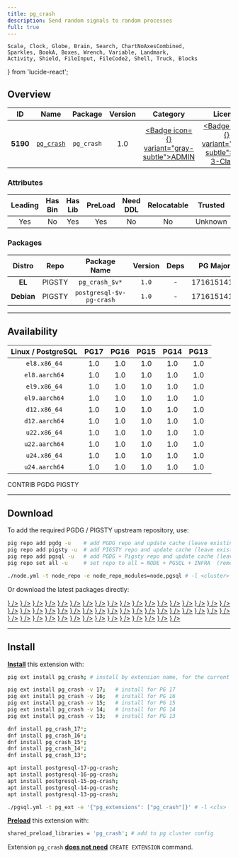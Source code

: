 ```yaml
---
title: pg_crash
description: Send random signals to random processes
full: true
---
```


    Scale, Clock, Globe, Brain, Search, ChartNoAxesCombined,
    Sparkles, BookA, Boxes, Wrench, Variable, Landmark,
    Activity, Shield, FileInput, FileCode2, Shell, Truck, Blocks
} from 'lucide-react';

## Overview

| <TooltipIconButton tooltip="Extension unique identifier" side="top">ID</TooltipIconButton> | <TooltipIconButton tooltip="Extension name" side="top">Name</TooltipIconButton> | <TooltipIconButton tooltip="Package name for installation" side="top">Package</TooltipIconButton> | <TooltipIconButton tooltip="Latest available extension version" side="top">Version</TooltipIconButton> | <TooltipIconButton tooltip="Extension category" side="top">Category</TooltipIconButton> | <TooltipIconButton tooltip="Open source license" side="top">License</TooltipIconButton> | <TooltipIconButton tooltip="Programming language" side="top">Lang</TooltipIconButton> |
|:--------:|:--------:|:----------:|:--------------:|:---------------------------------------:|:------------------------------------------------------:|:----:|
| **5190** | [`pg_crash`](https://github.com/cybertec-postgresql/pg_crash) | `pg_crash` | 1.0 | <a href="/ext/admin" className="no-underline"><Badge icon={<Landmark />} variant="gray-subtle">ADMIN</Badge></a> | <a href="/ext/list/license#bsd-3-clause" className="no-underline"><Badge icon={<Scale />} variant="blue-subtle">BSD 3-Clause</Badge></a> | <a href="/ext/list/lang#c"><Badge icon={<FileCode2 />} variant="blue-subtle">C</Badge></a> |

### Attributes

| <TooltipIconButton tooltip="The Primary Leading extension in the Package" side="top">Leading</TooltipIconButton> | <TooltipIconButton tooltip="Contains binary utils" side="top">Has Bin</TooltipIconButton> | <TooltipIconButton tooltip="Contains .so shared library files" side="top">Has Lib</TooltipIconButton> | <TooltipIconButton tooltip="Requires preloading via shared_preload_libraries" side="top">PreLoad</TooltipIconButton> | <TooltipIconButton tooltip="Requires CREATE EXTENSION DDL command" side="top">Need DDL</TooltipIconButton> | <TooltipIconButton tooltip="Can be installed in any schema" side="top">Relocatable</TooltipIconButton> | <TooltipIconButton tooltip="Can be created by non-superuser" side="top">Trusted</TooltipIconButton> | <TooltipIconButton tooltip="Schemas used by this extension" side="top">Schemas</TooltipIconButton> |
|:-------:|:-------:|:-------:|:-------:|:--------:|:-----------:|:-------:|:-------:|
| Yes | No | Yes | Yes | No | No | Unknown | - |

### Packages

| <TooltipIconButton tooltip="Linux distribution family, EL or Debian" side="top">Distro</TooltipIconButton> | <TooltipIconButton tooltip="Package repository" side="top">Repo</TooltipIconButton> | <TooltipIconButton tooltip="The RPM/DEB Package Name Pattern (replace $v with real pg major)" side="top">Package Name</TooltipIconButton> | <TooltipIconButton tooltip="Latest package version" side="top">Version</TooltipIconButton> | <TooltipIconButton tooltip="RPM/DEB Package dependencies" side="top">Deps</TooltipIconButton> | <TooltipIconButton tooltip="Available in these PostgreSQL Major Versions" side="top">PG Major</TooltipIconButton> |
|:----------:|:--------:|:------------------------:|:-----------:|:------------:|:------------------:|
|   **EL**   | <Badge variant="amber-subtle"><span className="font-bold">PIGSTY</span></Badge> | `pg_crash_$v*` | `1.0` | - | <Badge variant="green-subtle">17</Badge><Badge variant="green-subtle">16</Badge><Badge variant="green-subtle">15</Badge><Badge variant="green-subtle">14</Badge><Badge variant="green-subtle">13</Badge> |
| **Debian** | <Badge variant="amber-subtle"><span className="font-bold">PIGSTY</span></Badge> | `postgresql-$v-pg-crash` | `1.0` | - | <Badge variant="green-subtle">17</Badge><Badge variant="green-subtle">16</Badge><Badge variant="green-subtle">15</Badge><Badge variant="green-subtle">14</Badge><Badge variant="green-subtle">13</Badge> |



------

## Availability

| <TooltipIconButton tooltip="Linux Distro Arch / PostgreSQL Major Version" side="top">Linux / PostgreSQL </TooltipIconButton> | **PG17** | **PG16** | **PG15** | **PG14** | **PG13** |
|:-----:|:-----:|:-----:|:-----:|:-----:|:-----:|
| `el8.x86_64` | <Badge variant="amber-subtle">1.0</Badge> | <Badge variant="amber-subtle">1.0</Badge> | <Badge variant="amber-subtle">1.0</Badge> | <Badge variant="amber-subtle">1.0</Badge> | <Badge variant="amber-subtle">1.0</Badge> |
| `el8.aarch64` | <Badge variant="amber-subtle">1.0</Badge> | <Badge variant="amber-subtle">1.0</Badge> | <Badge variant="amber-subtle">1.0</Badge> | <Badge variant="amber-subtle">1.0</Badge> | <Badge variant="amber-subtle">1.0</Badge> |
| `el9.x86_64` | <Badge variant="amber-subtle">1.0</Badge> | <Badge variant="amber-subtle">1.0</Badge> | <Badge variant="amber-subtle">1.0</Badge> | <Badge variant="amber-subtle">1.0</Badge> | <Badge variant="amber-subtle">1.0</Badge> |
| `el9.aarch64` | <Badge variant="amber-subtle">1.0</Badge> | <Badge variant="amber-subtle">1.0</Badge> | <Badge variant="amber-subtle">1.0</Badge> | <Badge variant="amber-subtle">1.0</Badge> | <Badge variant="amber-subtle">1.0</Badge> |
| `d12.x86_64` | <Badge variant="amber-subtle">1.0</Badge> | <Badge variant="amber-subtle">1.0</Badge> | <Badge variant="amber-subtle">1.0</Badge> | <Badge variant="amber-subtle">1.0</Badge> | <Badge variant="amber-subtle">1.0</Badge> |
| `d12.aarch64` | <Badge variant="amber-subtle">1.0</Badge> | <Badge variant="amber-subtle">1.0</Badge> | <Badge variant="amber-subtle">1.0</Badge> | <Badge variant="amber-subtle">1.0</Badge> | <Badge variant="amber-subtle">1.0</Badge> |
| `u22.x86_64` | <Badge variant="amber-subtle">1.0</Badge> | <Badge variant="amber-subtle">1.0</Badge> | <Badge variant="amber-subtle">1.0</Badge> | <Badge variant="amber-subtle">1.0</Badge> | <Badge variant="amber-subtle">1.0</Badge> |
| `u22.aarch64` | <Badge variant="amber-subtle">1.0</Badge> | <Badge variant="amber-subtle">1.0</Badge> | <Badge variant="amber-subtle">1.0</Badge> | <Badge variant="amber-subtle">1.0</Badge> | <Badge variant="amber-subtle">1.0</Badge> |
| `u24.x86_64` | <Badge variant="amber-subtle">1.0</Badge> | <Badge variant="amber-subtle">1.0</Badge> | <Badge variant="amber-subtle">1.0</Badge> | <Badge variant="amber-subtle">1.0</Badge> | <Badge variant="amber-subtle">1.0</Badge> |
| `u24.aarch64` | <Badge variant="amber-subtle">1.0</Badge> | <Badge variant="amber-subtle">1.0</Badge> | <Badge variant="amber-subtle">1.0</Badge> | <Badge variant="amber-subtle">1.0</Badge> | <Badge variant="amber-subtle">1.0</Badge> |

<Badge variant="green-subtle"><span className="font-black">CONTRIB</span></Badge> <Badge variant="blue-subtle"><span className="font-black">PGDG</span></Badge> <Badge variant="amber-subtle"><span className="font-black">PIGSTY</span></Badge>

------

## Download

To add the required PGDG / PIGSTY upstream repository, use:

```bash tab="pig"
pig repo add pgdg -u    # add PGDG repo and update cache (leave existing repos)
pig repo add pigsty -u  # add PIGSTY repo and update cache (leave existing repos)
pig repo add pgsql -u   # add PGDG + Pigsty repo and update cache (leave existing repos)
pig repo set all -u     # set repo to all = NODE + PGSQL + INFRA  (remove existing repos)
```
```bash tab="pigsty"
./node.yml -t node_repo -e node_repo_modules=node,pgsql # -l <cluster>
```

Or download the latest packages directly:

<Files>
    <Folder name="el8.x86_64">
        <a href="https://repo.pigsty.io/yum/pgsql/el8.x86_64/pg_crash_17-1.0-1PIGSTY.el8.x86_64.rpm"><File name="pg_crash_17-1.0-1PIGSTY.el8.x86_64.rpm" icon={<Package className="text-emerald-500" />} /></a>
        <a href="https://repo.pigsty.io/yum/pgsql/el8.x86_64/pg_crash_16-1.0-1PIGSTY.el8.x86_64.rpm"><File name="pg_crash_16-1.0-1PIGSTY.el8.x86_64.rpm" icon={<Package className="text-emerald-500" />} /></a>
        <a href="https://repo.pigsty.io/yum/pgsql/el8.x86_64/pg_crash_15-1.0-1PIGSTY.el8.x86_64.rpm"><File name="pg_crash_15-1.0-1PIGSTY.el8.x86_64.rpm" icon={<Package className="text-emerald-500" />} /></a>
        <a href="https://repo.pigsty.io/yum/pgsql/el8.x86_64/pg_crash_14-1.0-1PIGSTY.el8.x86_64.rpm"><File name="pg_crash_14-1.0-1PIGSTY.el8.x86_64.rpm" icon={<Package className="text-emerald-500" />} /></a>
        <a href="https://repo.pigsty.io/yum/pgsql/el8.x86_64/pg_crash_13-1.0-1PIGSTY.el8.x86_64.rpm"><File name="pg_crash_13-1.0-1PIGSTY.el8.x86_64.rpm" icon={<Package className="text-emerald-500" />} /></a>
    </Folder>
    <Folder name="el8.aarch64">
        <a href="https://repo.pigsty.io/yum/pgsql/el8.aarch64/pg_crash_17-1.0-1PIGSTY.el8.aarch64.rpm"><File name="pg_crash_17-1.0-1PIGSTY.el8.aarch64.rpm" icon={<Package className="text-orange-500" />} /></a>
        <a href="https://repo.pigsty.io/yum/pgsql/el8.aarch64/pg_crash_16-1.0-1PIGSTY.el8.aarch64.rpm"><File name="pg_crash_16-1.0-1PIGSTY.el8.aarch64.rpm" icon={<Package className="text-orange-500" />} /></a>
        <a href="https://repo.pigsty.io/yum/pgsql/el8.aarch64/pg_crash_15-1.0-1PIGSTY.el8.aarch64.rpm"><File name="pg_crash_15-1.0-1PIGSTY.el8.aarch64.rpm" icon={<Package className="text-orange-500" />} /></a>
        <a href="https://repo.pigsty.io/yum/pgsql/el8.aarch64/pg_crash_14-1.0-1PIGSTY.el8.aarch64.rpm"><File name="pg_crash_14-1.0-1PIGSTY.el8.aarch64.rpm" icon={<Package className="text-orange-500" />} /></a>
        <a href="https://repo.pigsty.io/yum/pgsql/el8.aarch64/pg_crash_13-1.0-1PIGSTY.el8.aarch64.rpm"><File name="pg_crash_13-1.0-1PIGSTY.el8.aarch64.rpm" icon={<Package className="text-orange-500" />} /></a>
    </Folder>
    <Folder name="el9.x86_64">
        <a href="https://repo.pigsty.io/yum/pgsql/el9.x86_64/pg_crash_17-1.0-1PIGSTY.el9.x86_64.rpm"><File name="pg_crash_17-1.0-1PIGSTY.el9.x86_64.rpm" icon={<Package className="text-emerald-500" />} /></a>
        <a href="https://repo.pigsty.io/yum/pgsql/el9.x86_64/pg_crash_16-1.0-1PIGSTY.el9.x86_64.rpm"><File name="pg_crash_16-1.0-1PIGSTY.el9.x86_64.rpm" icon={<Package className="text-emerald-500" />} /></a>
        <a href="https://repo.pigsty.io/yum/pgsql/el9.x86_64/pg_crash_15-1.0-1PIGSTY.el9.x86_64.rpm"><File name="pg_crash_15-1.0-1PIGSTY.el9.x86_64.rpm" icon={<Package className="text-emerald-500" />} /></a>
        <a href="https://repo.pigsty.io/yum/pgsql/el9.x86_64/pg_crash_14-1.0-1PIGSTY.el9.x86_64.rpm"><File name="pg_crash_14-1.0-1PIGSTY.el9.x86_64.rpm" icon={<Package className="text-emerald-500" />} /></a>
        <a href="https://repo.pigsty.io/yum/pgsql/el9.x86_64/pg_crash_13-1.0-1PIGSTY.el9.x86_64.rpm"><File name="pg_crash_13-1.0-1PIGSTY.el9.x86_64.rpm" icon={<Package className="text-emerald-500" />} /></a>
    </Folder>
    <Folder name="el9.aarch64">
        <a href="https://repo.pigsty.io/yum/pgsql/el9.aarch64/pg_crash_17-1.0-1PIGSTY.el9.aarch64.rpm"><File name="pg_crash_17-1.0-1PIGSTY.el9.aarch64.rpm" icon={<Package className="text-orange-500" />} /></a>
        <a href="https://repo.pigsty.io/yum/pgsql/el9.aarch64/pg_crash_16-1.0-1PIGSTY.el9.aarch64.rpm"><File name="pg_crash_16-1.0-1PIGSTY.el9.aarch64.rpm" icon={<Package className="text-orange-500" />} /></a>
        <a href="https://repo.pigsty.io/yum/pgsql/el9.aarch64/pg_crash_15-1.0-1PIGSTY.el9.aarch64.rpm"><File name="pg_crash_15-1.0-1PIGSTY.el9.aarch64.rpm" icon={<Package className="text-orange-500" />} /></a>
        <a href="https://repo.pigsty.io/yum/pgsql/el9.aarch64/pg_crash_14-1.0-1PIGSTY.el9.aarch64.rpm"><File name="pg_crash_14-1.0-1PIGSTY.el9.aarch64.rpm" icon={<Package className="text-orange-500" />} /></a>
        <a href="https://repo.pigsty.io/yum/pgsql/el9.aarch64/pg_crash_13-1.0-1PIGSTY.el9.aarch64.rpm"><File name="pg_crash_13-1.0-1PIGSTY.el9.aarch64.rpm" icon={<Package className="text-orange-500" />} /></a>
    </Folder>
    <Folder name="d12.x86_64">
        <a href="https://repo.pigsty.io/apt/pgsql/bookworm/pool/main/p/pg-crash/postgresql-17-pg-crash_1.0-1PIGSTY~bookworm_amd64.deb"><File name="postgresql-17-pg-crash_1.0-1PIGSTY~bookworm_amd64.deb" icon={<Box className="text-emerald-500" />} /></a>
        <a href="https://repo.pigsty.io/apt/pgsql/bookworm/pool/main/p/pg-crash/postgresql-16-pg-crash_1.0-1PIGSTY~bookworm_amd64.deb"><File name="postgresql-16-pg-crash_1.0-1PIGSTY~bookworm_amd64.deb" icon={<Box className="text-emerald-500" />} /></a>
        <a href="https://repo.pigsty.io/apt/pgsql/bookworm/pool/main/p/pg-crash/postgresql-15-pg-crash_1.0-1PIGSTY~bookworm_amd64.deb"><File name="postgresql-15-pg-crash_1.0-1PIGSTY~bookworm_amd64.deb" icon={<Box className="text-emerald-500" />} /></a>
        <a href="https://repo.pigsty.io/apt/pgsql/bookworm/pool/main/p/pg-crash/postgresql-14-pg-crash_1.0-1PIGSTY~bookworm_amd64.deb"><File name="postgresql-14-pg-crash_1.0-1PIGSTY~bookworm_amd64.deb" icon={<Box className="text-emerald-500" />} /></a>
        <a href="https://repo.pigsty.io/apt/pgsql/bookworm/pool/main/p/pg-crash/postgresql-13-pg-crash_1.0-1PIGSTY~bookworm_amd64.deb"><File name="postgresql-13-pg-crash_1.0-1PIGSTY~bookworm_amd64.deb" icon={<Box className="text-emerald-500" />} /></a>
    </Folder>
    <Folder name="d12.aarch64">
        <a href="https://repo.pigsty.io/apt/pgsql/bookworm/pool/main/p/pg-crash/postgresql-17-pg-crash_1.0-1PIGSTY~bookworm_arm64.deb"><File name="postgresql-17-pg-crash_1.0-1PIGSTY~bookworm_arm64.deb" icon={<Box className="text-orange-500" />} /></a>
        <a href="https://repo.pigsty.io/apt/pgsql/bookworm/pool/main/p/pg-crash/postgresql-16-pg-crash_1.0-1PIGSTY~bookworm_arm64.deb"><File name="postgresql-16-pg-crash_1.0-1PIGSTY~bookworm_arm64.deb" icon={<Box className="text-orange-500" />} /></a>
        <a href="https://repo.pigsty.io/apt/pgsql/bookworm/pool/main/p/pg-crash/postgresql-15-pg-crash_1.0-1PIGSTY~bookworm_arm64.deb"><File name="postgresql-15-pg-crash_1.0-1PIGSTY~bookworm_arm64.deb" icon={<Box className="text-orange-500" />} /></a>
        <a href="https://repo.pigsty.io/apt/pgsql/bookworm/pool/main/p/pg-crash/postgresql-14-pg-crash_1.0-1PIGSTY~bookworm_arm64.deb"><File name="postgresql-14-pg-crash_1.0-1PIGSTY~bookworm_arm64.deb" icon={<Box className="text-orange-500" />} /></a>
        <a href="https://repo.pigsty.io/apt/pgsql/bookworm/pool/main/p/pg-crash/postgresql-13-pg-crash_1.0-1PIGSTY~bookworm_arm64.deb"><File name="postgresql-13-pg-crash_1.0-1PIGSTY~bookworm_arm64.deb" icon={<Box className="text-orange-500" />} /></a>
    </Folder>
    <Folder name="u22.x86_64">
        <a href="https://repo.pigsty.io/apt/pgsql/jammy/pool/main/p/pg-crash/postgresql-17-pg-crash_1.0-1PIGSTY~jammy_amd64.deb"><File name="postgresql-17-pg-crash_1.0-1PIGSTY~jammy_amd64.deb" icon={<Box className="text-emerald-500" />} /></a>
        <a href="https://repo.pigsty.io/apt/pgsql/jammy/pool/main/p/pg-crash/postgresql-16-pg-crash_1.0-1PIGSTY~jammy_amd64.deb"><File name="postgresql-16-pg-crash_1.0-1PIGSTY~jammy_amd64.deb" icon={<Box className="text-emerald-500" />} /></a>
        <a href="https://repo.pigsty.io/apt/pgsql/jammy/pool/main/p/pg-crash/postgresql-15-pg-crash_1.0-1PIGSTY~jammy_amd64.deb"><File name="postgresql-15-pg-crash_1.0-1PIGSTY~jammy_amd64.deb" icon={<Box className="text-emerald-500" />} /></a>
        <a href="https://repo.pigsty.io/apt/pgsql/jammy/pool/main/p/pg-crash/postgresql-14-pg-crash_1.0-1PIGSTY~jammy_amd64.deb"><File name="postgresql-14-pg-crash_1.0-1PIGSTY~jammy_amd64.deb" icon={<Box className="text-emerald-500" />} /></a>
        <a href="https://repo.pigsty.io/apt/pgsql/jammy/pool/main/p/pg-crash/postgresql-13-pg-crash_1.0-1PIGSTY~jammy_amd64.deb"><File name="postgresql-13-pg-crash_1.0-1PIGSTY~jammy_amd64.deb" icon={<Box className="text-emerald-500" />} /></a>
    </Folder>
    <Folder name="u22.aarch64">
        <a href="https://repo.pigsty.io/apt/pgsql/jammy/pool/main/p/pg-crash/postgresql-17-pg-crash_1.0-1PIGSTY~jammy_arm64.deb"><File name="postgresql-17-pg-crash_1.0-1PIGSTY~jammy_arm64.deb" icon={<Box className="text-orange-500" />} /></a>
        <a href="https://repo.pigsty.io/apt/pgsql/jammy/pool/main/p/pg-crash/postgresql-16-pg-crash_1.0-1PIGSTY~jammy_arm64.deb"><File name="postgresql-16-pg-crash_1.0-1PIGSTY~jammy_arm64.deb" icon={<Box className="text-orange-500" />} /></a>
        <a href="https://repo.pigsty.io/apt/pgsql/jammy/pool/main/p/pg-crash/postgresql-15-pg-crash_1.0-1PIGSTY~jammy_arm64.deb"><File name="postgresql-15-pg-crash_1.0-1PIGSTY~jammy_arm64.deb" icon={<Box className="text-orange-500" />} /></a>
        <a href="https://repo.pigsty.io/apt/pgsql/jammy/pool/main/p/pg-crash/postgresql-14-pg-crash_1.0-1PIGSTY~jammy_arm64.deb"><File name="postgresql-14-pg-crash_1.0-1PIGSTY~jammy_arm64.deb" icon={<Box className="text-orange-500" />} /></a>
        <a href="https://repo.pigsty.io/apt/pgsql/jammy/pool/main/p/pg-crash/postgresql-13-pg-crash_1.0-1PIGSTY~jammy_arm64.deb"><File name="postgresql-13-pg-crash_1.0-1PIGSTY~jammy_arm64.deb" icon={<Box className="text-orange-500" />} /></a>
    </Folder>
    <Folder name="u24.x86_64">
        <a href="https://repo.pigsty.io/apt/pgsql/noble/pool/main/p/pg-crash/postgresql-17-pg-crash_1.0-1PIGSTY~noble_amd64.deb"><File name="postgresql-17-pg-crash_1.0-1PIGSTY~noble_amd64.deb" icon={<Box className="text-emerald-500" />} /></a>
        <a href="https://repo.pigsty.io/apt/pgsql/noble/pool/main/p/pg-crash/postgresql-16-pg-crash_1.0-1PIGSTY~noble_amd64.deb"><File name="postgresql-16-pg-crash_1.0-1PIGSTY~noble_amd64.deb" icon={<Box className="text-emerald-500" />} /></a>
        <a href="https://repo.pigsty.io/apt/pgsql/noble/pool/main/p/pg-crash/postgresql-15-pg-crash_1.0-1PIGSTY~noble_amd64.deb"><File name="postgresql-15-pg-crash_1.0-1PIGSTY~noble_amd64.deb" icon={<Box className="text-emerald-500" />} /></a>
        <a href="https://repo.pigsty.io/apt/pgsql/noble/pool/main/p/pg-crash/postgresql-14-pg-crash_1.0-1PIGSTY~noble_amd64.deb"><File name="postgresql-14-pg-crash_1.0-1PIGSTY~noble_amd64.deb" icon={<Box className="text-emerald-500" />} /></a>
        <a href="https://repo.pigsty.io/apt/pgsql/noble/pool/main/p/pg-crash/postgresql-13-pg-crash_1.0-1PIGSTY~noble_amd64.deb"><File name="postgresql-13-pg-crash_1.0-1PIGSTY~noble_amd64.deb" icon={<Box className="text-emerald-500" />} /></a>
    </Folder>
    <Folder name="u24.aarch64">
        <a href="https://repo.pigsty.io/apt/pgsql/noble/pool/main/p/pg-crash/postgresql-17-pg-crash_1.0-1PIGSTY~noble_arm64.deb"><File name="postgresql-17-pg-crash_1.0-1PIGSTY~noble_arm64.deb" icon={<Box className="text-orange-500" />} /></a>
        <a href="https://repo.pigsty.io/apt/pgsql/noble/pool/main/p/pg-crash/postgresql-16-pg-crash_1.0-1PIGSTY~noble_arm64.deb"><File name="postgresql-16-pg-crash_1.0-1PIGSTY~noble_arm64.deb" icon={<Box className="text-orange-500" />} /></a>
        <a href="https://repo.pigsty.io/apt/pgsql/noble/pool/main/p/pg-crash/postgresql-15-pg-crash_1.0-1PIGSTY~noble_arm64.deb"><File name="postgresql-15-pg-crash_1.0-1PIGSTY~noble_arm64.deb" icon={<Box className="text-orange-500" />} /></a>
        <a href="https://repo.pigsty.io/apt/pgsql/noble/pool/main/p/pg-crash/postgresql-14-pg-crash_1.0-1PIGSTY~noble_arm64.deb"><File name="postgresql-14-pg-crash_1.0-1PIGSTY~noble_arm64.deb" icon={<Box className="text-orange-500" />} /></a>
        <a href="https://repo.pigsty.io/apt/pgsql/noble/pool/main/p/pg-crash/postgresql-13-pg-crash_1.0-1PIGSTY~noble_arm64.deb"><File name="postgresql-13-pg-crash_1.0-1PIGSTY~noble_arm64.deb" icon={<Box className="text-orange-500" />} /></a>
    </Folder>
</Files>

------

## Install

[**Install**](/docs/pgsql/ext/install) this extension with:

```bash tab="pig"
pig ext install pg_crash; # install by extension name, for the current active PG version

pig ext install pg_crash -v 17;   # install for PG 17
pig ext install pg_crash -v 16;   # install for PG 16
pig ext install pg_crash -v 15;   # install for PG 15
pig ext install pg_crash -v 14;   # install for PG 14
pig ext install pg_crash -v 13;   # install for PG 13
```
```bash tab="yum" 
dnf install pg_crash_17*;
dnf install pg_crash_16*;
dnf install pg_crash_15*;
dnf install pg_crash_14*;
dnf install pg_crash_13*;
```
```bash tab="apt" 
apt install postgresql-17-pg-crash;
apt install postgresql-16-pg-crash;
apt install postgresql-15-pg-crash;
apt install postgresql-14-pg-crash;
apt install postgresql-13-pg-crash;
```
```bash tab="ansible"
./pgsql.yml -t pg_ext -e '{"pg_extensions": ["pg_crash"]}' # -l <cls>
```

[**Preload**](/docs/pgsql/ext/load) this extension with:

```bash
shared_preload_libraries = 'pg_crash'; # add to pg cluster config
```

Extension `pg_crash` [**does not need**](/docs/pgsql/ext/create#list-of-extensions-without-ddl) `CREATE EXTENSION` command.


